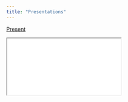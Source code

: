 ```yaml
---
title: "Presentations"
---
```


[Present](Presentations/07-23-internPresentation.html)

``` {=html}
<iframe class="slide-deck" src="Presentations/07-23-internPresentation.html"></iframe>
```